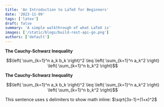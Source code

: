 ```yaml
---
title: 'An Introduction to LaTeX for Beginners'
date: '2023-11-09'
tags: ['latex']
draft: false
summary: 'A simple walkthrough of what LaTeX is'
images: ['/static/blogs/build-rest-api-go.png']
authors: ['default']
---
```


**The Cauchy-Schwarz Inequality**

$$\left( \sum_{k=1}^n a_k b_k \right)^2 \leq \left( \sum_{k=1}^n a_k^2 \right) \left( \sum_{k=1}^n b_k^2 \right)$$


**The Cauchy-Schwarz Inequality**

```math
\left( \sum_{k=1}^n a_k b_k \right)^2 \leq \left( \sum_{k=1}^n a_k^2 \right) \left( \sum_{k=1}^n b_k^2 \right)
```

This sentence uses `$` delimiters to show math inline:  $\sqrt{3x-1}+(1+x)^2$
